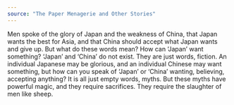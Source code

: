 ```yaml
---
source: "The Paper Menagerie and Other Stories"
---
```


Men spoke of the glory of Japan and the weakness of China, that Japan wants the best for Asia, and that China should accept what Japan wants and give up. But what do these words mean? How can ‘Japan’ want something? ‘Japan’ and ‘China’ do not exist. They are just words, fiction. An individual Japanese may be glorious, and an individual Chinese may want something, but how can you speak of ‘Japan’ or ‘China’ wanting, believing, accepting anything? It is all just empty words, myths. But these myths have powerful magic, and they require sacrifices. They require the slaughter of men like sheep.


